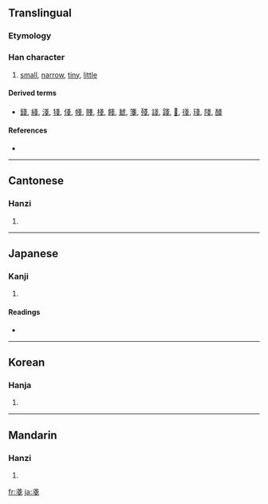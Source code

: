 {{also|戋}}
==Translingual==

===Etymology===
{{Han compound|戈|戈|ls=ic}}

===Han character===
{{Han char|rn=62|rad=戈|as=04|sn=8|four=5350<sub>3</sub>|canj=戈戈 (II)}}

# [[small]], [[narrow]], [[tiny]], [[little]]

====Derived terms====
* [[錢]], [[綫]], [[淺]], [[㹽]], [[俴]], [[帴]], [[賤]], [[棧]], [[餞]], [[虦]], [[箋]], [[殘]], [[諓]], [[踐]], [[𧗸]], [[㣤]], [[琖]], [[䧖]], [[醆]]

====References====
* {{Han ref|kx=0412.140|dkj=11559|dj=0754.120|hdz=21402.060|uh=6214|ud=25108|bh=CCB1|bd=52401}}

----

==Cantonese==

===Hanzi===
{{yue-hanzi|jyut=|y=jin1|sim=戋}}

# {{defn|Cantonese}}

----

==Japanese==

===Kanji===
{{ja-kanji|grade=|rs=戈04}}

# {{defn|Japanese}}

====Readings====
* {{ja-readings|on=[[さん]] (san), [[せん]] (sen), [[ざん]] (zan)|kun=[[そこなう]] (sokonau), [[あまり]] (amari), [[せまい]] (semai)}}

----

==Korean==

===Hanja===
{{ko-hanja|hangeul=잔|eumhun=|rv=jan|mr=chan|y=can}}

# {{defn|Korean}}

----

==Mandarin==

===Hanzi===
{{cmn-hanzi|sim=戋|pin=[[jiān]] ([[jian1]])|wg=chien<sup>1</sup>}}

# {{defn|Mandarin}}

[[fr:戔]]
[[ja:戔]]